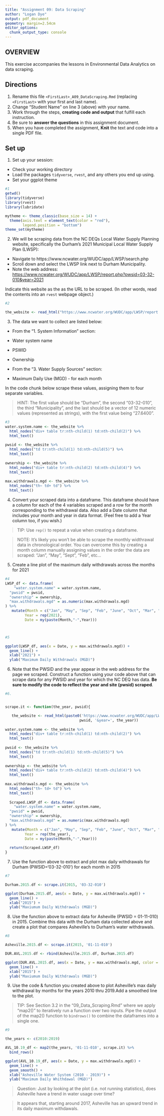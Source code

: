 ```yaml
---
title: "Assignment 09: Data Scraping"
author: "Logan Dye"
output: pdf_document
geometry: margin=2.54cm
editor_options: 
  chunk_output_type: console
---
```


## OVERVIEW

This exercise accompanies the lessons in Environmental Data Analytics on data scraping. 

## Directions
1. Rename this file `<FirstLast>_A09_DataScraping.Rmd` (replacing `<FirstLast>` with your first and last name).
2. Change "Student Name" on line 3 (above) with your name.
3. Work through the steps, **creating code and output** that fulfill each instruction.
4. Be sure to **answer the questions** in this assignment document.
5. When you have completed the assignment, **Knit** the text and code into a single PDF file.


## Set up 
1. Set up your session:

* Check your working directory
* Load the packages `tidyverse`, `rvest`, and any others you end up using.
* Set your ggplot theme

```r
#1
getwd()
library(tidyverse)
library(rvest)
library(lubridate)

mytheme <- theme_classic(base_size = 14) +
  theme(axis.text = element_text(color = "red"), 
        legend.position = "bottom")
theme_set(mytheme)
```

2. We will be scraping data from the NC DEQs Local Water Supply Planning website, specifically the Durham's 2021 Municipal Local Water Supply Plan (LWSP): 
 * Navigate to https://www.ncwater.org/WUDC/app/LWSP/search.php
 * Scroll down and select the LWSP link next to Durham Municipality. 
 * Note the web address: <https://www.ncwater.org/WUDC/app/LWSP/report.php?pwsid=03-32-010&year=2021>
 
Indicate this website as the as the URL to be scraped. (In other words, read the contents into an `rvest` webpage object.)

```r
#2

the_website <- read_html("https://www.ncwater.org/WUDC/app/LWSP/report.php?pwsid=03-32-010&year=2021")

```

3. The data we want to collect are listed below:

* From the "1. System Information" section:
 * Water system name
 * PSWID
 * Ownership
 
* From the "3. Water Supply Sources" section:
 * Maximum Daily Use (MGD) - for each month

In the code chunk below scrape these values, assigning them to four separate variables.

>HINT: The first value should be "Durham", the second "03-32-010", the third "Municipality", and the last should be a vector of 12 numeric values (represented as strings), with the first value being "27.6400".

```r
#3
water.system.name <- the_website %>% 
  html_nodes("div+ table tr:nth-child(1) td:nth-child(2)") %>% 
  html_text()
  
pwsid <- the_website %>% 
  html_nodes("td tr:nth-child(1) td:nth-child(5)") %>% 
  html_text()
  
ownership <- the_website %>% 
  html_nodes("div+ table tr:nth-child(2) td:nth-child(4)") %>% 
  html_text()
  
max.withdrawals.mgd <- the_website %>% 
  html_nodes("th~ td+ td") %>% 
  html_text()

```


4. Convert your scraped data into a dataframe. This dataframe should have a column for each of the 4 variables scraped and a row for the month corresponding to the withdrawal data. Also add a Date column that includes your month and year in data format. (Feel free to add a Year column too, if you wish.)

>TIP: Use `rep()` to repeat a value when creating a dataframe.

>NOTE: It's likely you won't be able to scrape the monthly widthrawal data in chronological order. You can overcome this by creating a month column manually assigning values in the order the data are scraped: "Jan", "May", "Sept", "Feb", etc...

5. Create a line plot of the maximum daily withdrawals across the months for 2021

```r
#4
LWSP_df <- data.frame(
    "water.system.name" = water.system.name,
  "pwsid" = pwsid,
  "ownership" = ownership,
  "max.withdrawals.mgd" = as.numeric(max.withdrawals.mgd)
) %>%
   mutate(Month = c("Jan", "May", "Sep", "Feb", "June", "Oct", "Mar", "Jul", "Nov", "Apr", "Aug", "Dec"),
         Year = rep(2021),
         Date = my(paste(Month,"-",Year)))



#5

ggplot(LWSP_df, aes(x = Date, y = max.withdrawals.mgd)) + 
  geom_line() +
  xlab("2021") +
  ylab("Maximum Daily Withdrawals (MGD)")


```

6. Note that the PWSID and the year appear in the web address for the page we scraped. Construct a function using your code above that can scrape data for any PWSID and year for which the NC DEQ has data. **Be sure to modify the code to reflect the year and site (pwsid) scraped**.

```r
#6.


scrape.it <- function(the_year, pwsid){

   the_website <- read_html(paste0('https://www.ncwater.org/WUDC/app/LWSP/report.php?pwsid=', 
                                  pwsid, '&year=', the_year))  
  
water.system.name <- the_website %>% 
  html_nodes("div+ table tr:nth-child(1) td:nth-child(2)") %>% 
  html_text()
  
pwsid <- the_website %>% 
  html_nodes("td tr:nth-child(1) td:nth-child(5)") %>% 
  html_text()
  
ownership <- the_website %>% 
  html_nodes("div+ table tr:nth-child(2) td:nth-child(4)") %>% 
  html_text()
  
max.withdrawals.mgd <- the_website %>% 
  html_nodes("th~ td+ td") %>% 
  html_text()
  
  Scraped.LWSP_df <- data.frame(
    "water.system.name" = water.system.name,
  "pwsid" = pwsid,
  "ownership" = ownership,
  "max.withdrawals.mgd" = as.numeric(max.withdrawals.mgd)
) %>%
   mutate(Month = c("Jan", "May", "Sep", "Feb", "June", "Oct", "Mar", "Jul", "Nov", "Apr", "Aug", "Dec"),
         Year = rep(the_year),
         Date = my(paste(Month,"-",Year)))
  
  return(Scraped.LWSP_df)
}


```

7. Use the function above to extract and plot max daily withdrawals for Durham (PWSID='03-32-010') for each month in 2015

```r
#7

Durham.2015.df <- scrape.it(2015, '03-32-010')

ggplot(Durham.2015.df, aes(x = Date, y = max.withdrawals.mgd)) +
  geom_line() +
  xlab("2015") +
  ylab("Maxiumum Daily Withdrawals (MGD)")

```

8. Use the function above to extract data for Asheville (PWSID = 01-11-010) in 2015. Combine this data with the Durham data collected above and create a plot that compares Asheville's to Durham's water withdrawals.

```r
#8

Asheville.2015.df <- scrape.it(2015, '01-11-010')

DUR.AVL.2015.df <- rbind(Asheville.2015.df, Durham.2015.df)

ggplot(DUR.AVL.2015.df, aes(x = Date, y = max.withdrawals.mgd, color = water.system.name)) +
  geom_line() +
  xlab("2015") +
  ylab("Maxiumum Daily Withdrawals (MGD)")
```


9. Use the code & function you created above to plot Asheville's max daily withdrawal by months for the years 2010 thru 2019.Add a smoothed line to the plot.

>TIP: See Section 3.2 in the "09_Data_Scraping.Rmd" where we apply "map2()" to iteratively run a function over two inputs. Pipe the output of the map2() function to `bindrows()` to combine the dataframes into a single one. 

```r
#9

the_years <- c(2010:2019)

AVL_10.19_df <- map2(the_years, '01-11-010', scrape.it) %>%
  bind_rows()

ggplot(AVL_10.19_df, aes(x = Date, y = max.withdrawals.mgd)) + 
  geom_line() +
  geom_smooth() +
  xlab("Asheville Water System (2010 - 2019)") +
  ylab("Maximum Daily Whithdawal (MGD)")

```

>Question: Just by looking at the plot (i.e. not running statistics), does Asheville have a trend in water usage over time?

> It appears that, starting around 2017, Asheville has an upward trend in its daily maximum withdawals. 
